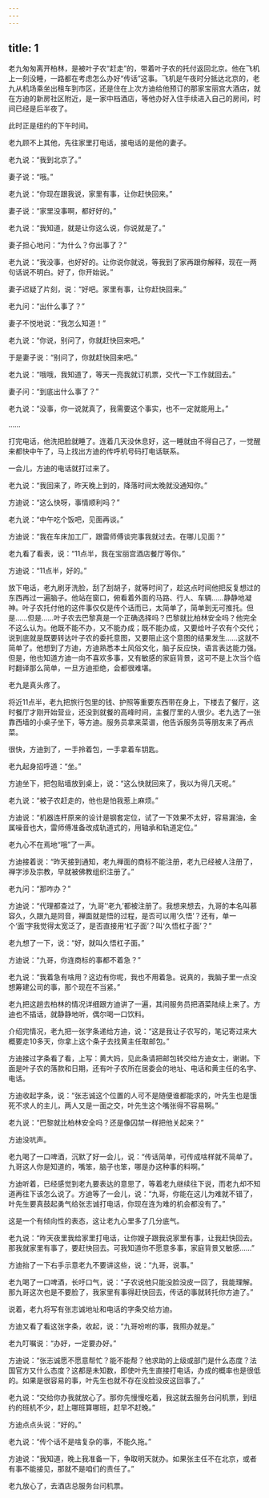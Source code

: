 ```yaml
---
---
---
```

title: 1
---



老九匆匆离开柏林，是被叶子农“赶走”的，带着叶子农的托付返回北京。他在飞机上一刻没睡，一路都在考虑怎么办好“传话”这事。飞机是午夜时分抵达北京的，老九从机场乘坐出租车到市区，还是住在上次方迪给他预订的那家宝丽宫大酒店，就在方迪的新房社区附近，是一家中档酒店，等他办好入住手续进入自己的房间，时间已经是后半夜了。

此时正是纽约的下午时间。

老九顾不上其他，先往家里打电话，接电话的是他的妻子。

老九说：“我到北京了。”

妻子说：“哦。”

老九说：“你现在跟我说，家里有事，让你赶快回来。”

妻子说：“家里没事啊，都好好的。”

老九说：“我知道，就是让你这么说，你说就是了。”

妻子担心地问：“为什么？你出事了？”

老九说：“我没事，也好好的。让你说你就说，等我到了家再跟你解释，现在一两句话说不明白。好了，你开始说。”

妻子迟疑了片刻，说：“好吧。家里有事，让你赶快回来。”

老九问：“出什么事了？”

妻子不悦地说：“我怎么知道！”

老九说：“你说，别问了，你就赶快回来吧。”

于是妻子说：“别问了，你就赶快回来吧。”

老九说：“哦哦，我知道了，等天一亮我就订机票，交代一下工作就回去。”

妻子问：“到底出什么事了？”

老九说：“没事，你一说就真了，我需要这个事实，也不一定就能用上。”

……

打完电话，他洗把脸就睡了。连着几天没休息好，这一睡就由不得自己了，一觉醒来都快中午了，马上找出方迪的传呼机号码打电话联系。

一会儿，方迪的电话就打过来了。

老九说：“我回来了，昨天晚上到的，降落时间太晚就没通知你。”

方迪说：“这么快呀，事情顺利吗？”

老九说：“中午吃个饭吧，见面再谈。”

方迪说：“我在车床加工厂，跟雷师傅谈完事我就过去。在哪儿见面？”

老九看了看表，说：“11点半，我在宝丽宫酒店餐厅等你。”

方迪说：“11点半，好的。”

放下电话，老九刷牙洗脸，刮了刮胡子，就等时间了，趁这点时间他把反复想过的东西再过一遍脑子。他站在窗口，俯看着外面的马路、行人、车辆……静静地凝神。叶子农托付他的这件事仅仅是传个话而已，太简单了，简单到无可推托。但是……但是……叶子农去巴黎真是一个正确选择吗？巴黎就比柏林安全吗？他完全不这么认为。他既不能不办，又不能办成；既不能办成，又要给叶子农有个交代；说到底就是既要转达叶子农的委托意图，又要阻止这个意图的结果发生……这就不简单了。他想到了方迪，方迪熟悉本土风俗文化，脑子反应快，语言表达能力强。但是，他也知道方迪一向不喜欢多事，又有敏感的家庭背景，这可不是上次当个临时翻译那么简单，一旦方迪拒绝，会都很难堪。

老九是真头疼了。

将近11点半，老九把旅行包里的钱、护照等重要东西带在身上，下楼去了餐厅，这时餐厅才刚开始营业，还没到就餐的高峰时间，主餐厅里的人很少。老九选了一张靠西墙的小桌子坐下，等方迪。服务员拿来菜谱，他告诉服务员等朋友来了再点菜。

很快，方迪到了，一手拎着包，一手拿着车钥匙。

老九起身招呼道：“坐。”

方迪坐下，把包贴墙放到桌上，说：“这么快就回来了，我以为得几天呢。”

老九说：“被子农赶走的，他也是怕我惹上麻烦。”

方迪说：“机器连杆原来的设计是钢套定位，试了一下效果不太好，容易漏油，金属噪音也大，雷师傅准备改成轨道式的，用轴承和轨道定位。”

老九心不在焉地“哦”了一声。

方迪接着说：“昨天接到通知，老九禅面的商标不能注册，老九已经被人注册了，禅字涉及宗教，早就被佛教组织注册了。”

老九问：“那咋办？”

方迪说：“代理都查过了，‘九哥’‘老九’都被注册了。我想来想去，九哥的本名叫慕容久，久跟九是同音，禅面就是悟的过程，是否可以用‘久悟’？还有，单一个‘面’字我觉得太宽泛了，是否直接用‘杠子面’？叫‘久悟杠子面’？”

老九想了一下，说：“好，就叫久悟杠子面。”

方迪说：“九哥，你连商标的事都不着急？”

老九说：“我着急有啥用？这边有你呢，我也不用着急。说真的，我脑子里一点没想筹建公司的事，那个现在不当紧。”

老九把这趟去柏林的情况详细跟方迪讲了一遍，其间服务员把酒菜陆续上来了。方迪也不插话，就静静地听，偶尔喝一口饮料。

介绍完情况，老九把一张字条递给方迪，说：“这是我让子农写的，笔记寄过来大概要走10多天，你拿上这个条子去找黄主任取邮包。”

方迪接过字条看了看，上写：黄大妈，见此条请把邮包转交给方迪女士，谢谢。下面是叶子农的落款和日期，还有叶子农所在居委会的地址、电话和黄主任的名字、电话。

方迪收起字条，说：“张志诚这个位置的人可不是随便谁都能求的，叶先生也是饿死不求人的主儿，两人又是一面之交，叶先生这个嘴张得不容易啊。”

老九说：“巴黎就比柏林安全吗？还是像囚禁一样把他关起来？”

方迪没吭声。

老九喝了一口啤酒，沉默了好一会儿，说：“传话简单，可传成啥样就不简单了。九哥这人你是知道的，嘴笨，脑子也笨，哪是办这种事的料啊。”

方迪听着，已经感觉到老九要表达的意思了，等着老九继续往下说，而老九却不知道再往下该怎么说了。方迪等了一会儿，说：“九哥，你能在这儿为难就不错了，叶先生要真鼓起勇气给张志诚打电话，你现在连为难的机会都没有了。”

这是一个有倾向性的表态，这让老九心里多了几分底气。

老九说：“昨天夜里我给家里打电话，让你嫂子跟我说家里有事，让我赶快回去。那我就家里有事了，要赶快回去。可我知道你不愿意多事，家庭背景又敏感……”

方迪抬了一下右手示意老九不要讲这些，说：“九哥，说事。”

老九喝了一口啤酒，长吁口气，说：“子农说他只能没脸没皮一回了，我能理解。那九哥这次也是不要脸了，我家里有事得赶快回去，传话的事就转托你方迪了。”

说着，老九将写有张志诚地址和电话的字条交给方迪。

方迪又看了看这张字条，收起，说：“九哥吩咐的事，我照办就是。”

老九叮嘱说：“办好，一定要办好。”

方迪说：“张志诚愿不愿意帮忙？能不能帮？他求助的上级或部门是什么态度？法国官方又什么态度？这都是未知数，即使叶先生直接打电话，办成的概率也是很低的。如果是很容易的事，叶先生也就不存在没脸没皮这回事了。”

老九说：“交给你办我就放心了。那你先慢慢吃着，我这就去服务台问机票，到纽约的班机不少，赶上哪班算哪班，赶早不赶晚。”

方迪点点头说：“好的。”

老九说：“传个话不是啥复杂的事，不能久拖。”

方迪说：“我知道，晚上我准备一下，争取明天就办。如果张主任不在北京，或者有事不能接见，那就不是咱们的责任了。”

老九放心了，去酒店总服务台问机票。